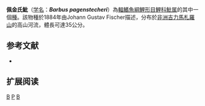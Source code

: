 {{Speciesbox 
| taxon = Barbus pagenstecheri
| status = DD
| status_system = IUCN3.1
| authority = [[Fischer|Fischer]], 1884
| synonyms = *''Barbus pagenstacheri''<br /><small>Fischer, 1884</small>
}}

'''佩金氏魮'''（[[学名|学名]]：'''''Barbus pagenstecheri'''''）為[[輻鰭魚綱|輻鰭魚綱]][[鯉形目|鯉形目]][[鯉科|鯉科]][[魮属|魮属]]的其中一個[[種|種]]。該物種於1884年由Johann Gustav Fischer描述，分布於[[非洲|非洲]][[吉力馬札羅山|吉力馬札羅山]]的高山河流，體長可達35公分。

== 参考文献 ==
*{{FishBase_species|genus=Barbus|species=pagenstecheri|year=2011|month=12}}

== 扩展阅读 ==
{{refbegin}}
{{wikispecies-inline|Barbus pagenstecheri|佩金氏魮}}
{{refend}}
{{Taxonbar|from=Q2185238}}

[[Category:IUCN红色名录数据缺乏物种|B]]
[[Category:魮屬|P]]
[[Category:1884年描述的鱼类|B]]